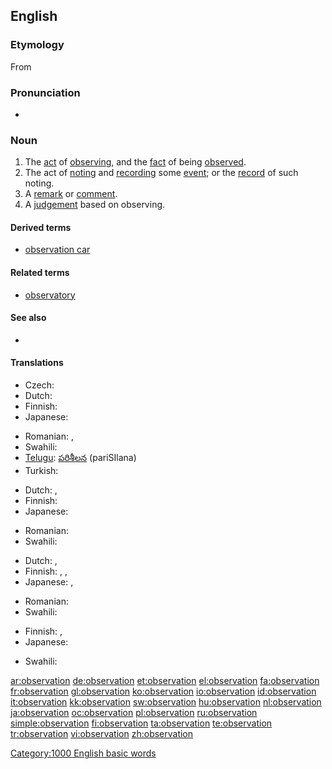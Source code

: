==English==

===Etymology===
From {{etyl|la|en}} {{term|observatio||lang=la}}

===Pronunciation===
* {{audio|en-us-observation.ogg|Audio (US)}}
*: {{rhymes|eɪʃǝn}}

===Noun===
{{en-noun}}

# The [[act]] of [[observing]], and the [[fact]] of being [[observe]]d.
# The act of [[noting]] and [[recording]] some [[event]]; or the [[record]] of such noting.
# A [[remark]] or [[comment]].
# A [[judgement]] based on observing.

====Derived terms====
* [[observation car]]

====Related terms====
* [[observatory]]

====See also====
* {{pedialite}}

====Translations====

{{trans-top|act of observing or being observed}}
* Czech: {{t-|cs|pozorování|n}}
* Dutch: {{t+|nl|waarneming|f}}
* Finnish: {{t-|fi|havainnointi}}
* Japanese: {{t+|ja|観察|tr=kansatsu|sc=Jpan}}
{{trans-mid}}
* Romanian: {{t-|ro|observare|f}}, {{t-|ro|observaţie|f}}
* Swahili: {{t+|sw|mtazamo|xs=Swahili}}
* [[Telugu]]: [[పరిశీలన]] (pariSIlana)
* Turkish: {{t+|tr|gözlem}}
{{trans-bottom}}

{{trans-top|recording an event; the record of such noting}}
* Dutch: {{t+|nl|waarneming|f}}, {{t+|nl|waarnemen|n}}
* Finnish: {{t-|fi|havainto}}
* Japanese: {{t+|ja|観察|sc=Jpan}}
{{trans-mid}}
* Romanian: {{t-|ro|observaţie|f}}
* Swahili: {{t+|sw|mtazamo|xs=Swahili}}
{{trans-bottom}}

{{trans-top|remark or comment}}
* Dutch: {{t+|nl|opmerking|f}}, {{t+|nl|waarneming|f}}
* Finnish: {{t+|fi|huomio}}, {{t-|fi|huomautus}}, {{t+|fi|kommentti}}
* Japanese: {{t|ja|論評|tr=ronpyō|sc=Jpan}}, {{t-|ja|所見|tr=shoken|sc=Jpan}}
{{trans-mid}}
* Romanian: {{t-|ro|observaţie|f}}
* Swahili: {{t+|sw|mtazamo|xs=Swahili}}
{{trans-bottom}}

{{trans-top|judgement}}
* Finnish: {{t-|fi|päätelmä}}, {{t+|fi|päätös}}
* Japanese: {{t|ja|観察結果|tr=kansatsukekka|sc=Jpan}}
{{trans-mid}}
* Swahili: {{t+|sw|mtazamo|xs=Swahili}}
{{trans-bottom}}

[[Category:1000 English basic words]]

[[ar:observation]]
[[de:observation]]
[[et:observation]]
[[el:observation]]
[[fa:observation]]
[[fr:observation]]
[[gl:observation]]
[[ko:observation]]
[[io:observation]]
[[id:observation]]
[[it:observation]]
[[kk:observation]]
[[sw:observation]]
[[hu:observation]]
[[nl:observation]]
[[ja:observation]]
[[oc:observation]]
[[pl:observation]]
[[ru:observation]]
[[simple:observation]]
[[fi:observation]]
[[ta:observation]]
[[te:observation]]
[[tr:observation]]
[[vi:observation]]
[[zh:observation]]